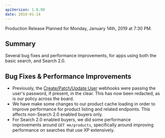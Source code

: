 ```yaml
---
apiVersion: 1.0.90
date: 2019-01-14
---
```


Production Release Planned for Monday, January 14th, 2019 at 7:30 PM.

## Summary

Several bug fixes and performance improvements, for apps using both the basic search, and Search 2.0.

## Bug Fixes & Performance Improvements

- Previously, the [Create/Patch/Update User](https://developer.ordercloud.io/documentation/api-reference/Buyers/Users/Create) webhooks were passing the user's password, if present, in the clear. This has now been redacted, as is our policy across the board.
- We have make some changes to our product cache loading in order to improve performance for product listing and related endpoints. This affects non-Search 2.0 enabled buyers only.
- For Search 2.0 enabled buyers, we did some performance improvements around `GET me/products`, specifically around improving performance on searches that use XP extensively.
